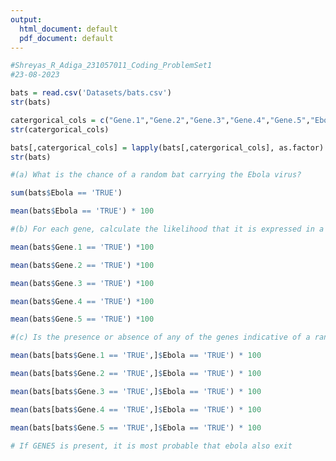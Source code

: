 ```yaml
---
output:
  html_document: default
  pdf_document: default
---
```

```r
#Shreyas_R_Adiga_231057011_Coding_ProblemSet1
#23-08-2023
```


```r
bats = read.csv('Datasets/bats.csv')
str(bats)
```

```r
catergorical_cols = c("Gene.1","Gene.2","Gene.3","Gene.4","Gene.5","Ebola")
str(catergorical_cols)
```

```r
bats[,catergorical_cols] = lapply(bats[,catergorical_cols], as.factor)
str(bats)

```
```r
#(a) What is the chance of a random bat carrying the Ebola virus?
```

```r
sum(bats$Ebola == 'TRUE')

```
```r
mean(bats$Ebola == 'TRUE') * 100
```

```r
#(b) For each gene, calculate the likelihood that it is expressed in a random bat
```

```r
mean(bats$Gene.1 == 'TRUE') *100
```

```r
mean(bats$Gene.2 == 'TRUE') *100
```

```r
mean(bats$Gene.3 == 'TRUE') *100
```

```r
mean(bats$Gene.4 == 'TRUE') *100
```

```r
mean(bats$Gene.5 == 'TRUE') *100
```

```r
#(c) Is the presence or absence of any of the genes indicative of a random bat potentially carrying the Ebola virus
```


```r
mean(bats[bats$Gene.1 == 'TRUE',]$Ebola == 'TRUE') * 100
```

```r
mean(bats[bats$Gene.2 == 'TRUE',]$Ebola == 'TRUE') * 100
```

```r
mean(bats[bats$Gene.3 == 'TRUE',]$Ebola == 'TRUE') * 100
```

```r
mean(bats[bats$Gene.4 == 'TRUE',]$Ebola == 'TRUE') * 100
```

```r
mean(bats[bats$Gene.5 == 'TRUE',]$Ebola == 'TRUE') * 100
```

```r
# If GENE5 is present, it is most probable that ebola also exit
```

